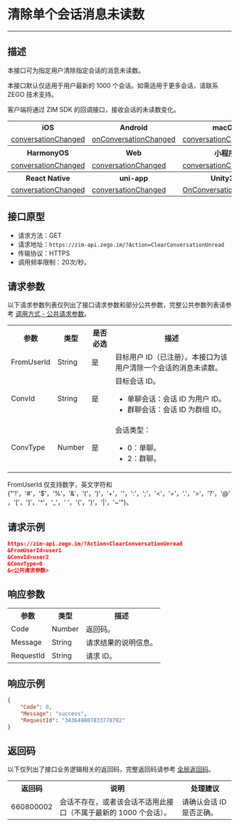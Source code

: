 
# 清除单个会话消息未读数

---

## 描述

本接口可为指定用户清除指定会话的消息未读数。

<Note title="说明">本接口默认仅适用于用户最新的 1000 个会话。如需适用于更多会话，请联系 ZEGO 技术支持。</Note>

客户端将通过 ZIM SDK 的回调接口，接收会话的未读数变化。

<table>
  <colgroup>
    <col />
    <col />
    <col />
    <col />
    <col />
    <col />
    <col />
    <col />
    <col />
  </colgroup>
<tbody><tr>
<th>iOS</th>
<th>Android</th>
<th>macOS</th>
<th>Windows</th>
</tr>
<tr>
<td><a href="https://doc-zh.zego.im/article/api?doc=zim_API~objective-c_ios~protocol~ZIMEventHandler#zim-group-member-info-updated-operated-info-group-id" target="_blank" rel="noopener">conversationChanged</a></td>
<td><a href="https://doc-zh.zego.im/article/api?doc=zim_API~java_android~class~ZIMEventHandler#on-conversation-changed" target="_blank" rel="noopener">onConversationChanged</a></td>
<td><a href="https://doc-zh.zego.im/article/api?doc=zim_API~objective-c_macos~protocol~ZIMEventHandler#zim-group-member-info-updated-operated-info-group-id" target="_blank" rel="noopener">conversationChanged</a></td>
<td><a href="https://doc-zh.zego.im/article/api?doc=zim_API~cpp_windows~class~ZIMEventHandler#on-conversation-changed" target="_blank" rel="noopener">onConversationChanged</a></td>
</tr>
<tr>
<th>HarmonyOS</th>
<th>Web</th>
<th>小程序</th>
<th>Flutter</th>
</tr>
<tr>
<td><a href="https://doc-zh.zego.im/article/api?doc=zim_API~javascript_harmony~interface~ZIMEventHandler#conversation-changed" target="_blank" rel="noopener">conversationChanged</a></td>
<td><a href="https://doc-zh.zego.im/article/api?doc=zim_API~javascript_web~interface~ZIMEventHandler#conversation-changed" target="_blank" rel="noopener">conversationChanged</a></td>
<td><a href="https://doc-zh.zego.im/article/api?doc=zim_API~javascript_wxxcx~interface~ZIMEventHandler#conversation-changed" target="_blank" rel="noopener">conversationChanged</a></td>
<td><a href="https://pub.dev/documentation/zego_zim/latest/zego_zim/ZIMEventHandler/onConversationChanged.html" target="_blank" rel="noopener">onConversationChanged</a></td>
</tr>
<tr>
<th>React Native</th>
<th>uni-app</th>
<th>Unity3D</th>
<th></th>
</tr>
<tr>
<td><a href="https://doc-zh.zego.im/article/api?doc=zim_API~javascript_react-native~interface~ZIMEventHandler#conversation-changed" target="_blank" rel="noopener">conversationChanged</a></td>
<td><a href="https://doc-zh.zego.im/article/api?doc=zim_API~javascript_uni-app~interface~ZIMEventHandler#group-application-updated" target="_blank" rel="noopener">conversationChanged</a></td>
<td><a href="https://doc-zh.zego.im/article/api?doc=zim_API~cs_unity3d~class~ZIMEventHandler#on-conversation-changed" target="_blank" rel="noopener">OnConversationChanged</a></td>
<td></td>
</tr>
</tbody></table>

## 接口原型

- 请求方法：GET
- 请求地址：`https://zim-api.zego.im/?Action=ClearConversationUnread`
- 传输协议：HTTPS
- 调用频率限制：20次/秒。

## 请求参数

以下请求参数列表仅列出了接口请求参数和部分公共参数，完整公共参数列表请参考 [调用方式 - 公共请求参数](../Accessing%20Server%20APIs.mdx#2-公共参数)。

<table>
<tbody><tr>
<th>参数</th>
<th>类型</th>
<th>是否必选</th>
<th>描述</th>
</tr>
<tr>
<td>FromUserId</td>
<td>String</td>
<td>是</td>
<td>目标用户 ID（已注册）。本接口为该用户清除一个会话的消息未读数。</td>
</tr>
<tr>
<td>ConvId</td>
<td>String</td>
<td>是</td>
<td>目标会话 ID。<ul><li>单聊会话：会话 ID 为用户 ID。</li><li>群聊会话：会话 ID 为群组 ID。</li></ul></td>
</tr>
<tr>
<td>ConvType</td>
<td>Number</td>
<td>是</td>
<td>会话类型：<ul><li>0：单聊。</li><li>2：群聊。</li></ul></td>
</tr>
</tbody></table>


<Note title="说明">

FromUserId 仅支持数字，英文字符和 {"'!'，'#'，'$'，'%'，'&'，'('，')'，'+'，''，':'，';'，'<'，'='，'.'，'>'，'?'，'@'，'['，']'，'^'，'_'，' '，'{'，'}'，'|'，'~'"}。
</Note>

## 请求示例

```json
https://zim-api.zego.im/?Action=ClearConversationUnread
&FromUserId=user1
&ConvId=user2
&ConvType=0
&<公共请求参数>
```

## 响应参数

<table>
  <colgroup>
    <col />
    <col />
    <col />
  </colgroup>
<tbody><tr data-row-level="1">
<th>参数</th>
<th>类型</th>
<th>描述</th>
</tr>
<tr data-row-level="2">
<td>Code</td>
<td>Number</td>
<td>返回码。</td>
</tr>
<tr data-row-level="3">
<td>Message</td>
<td>String</td>
<td>请求结果的说明信息。</td>
</tr>
<tr data-row-level="4">
<td>RequestId</td>
<td>String</td>
<td>请求 ID。</td>
</tr>
</tbody></table>

## 响应示例

```json
{
    "Code": 0,
    "Message": "success",
    "RequestId": "343649807833778782"
}
```


## 返回码

以下仅列出了接口业务逻辑相关的返回码，完整返回码请参考 [全局返回码](../Return%20codes.mdx)。

<table>
<tbody><tr>
<th>返回码</th>
<th>说明</th>
<th>处理建议</th>
</tr>
<tr>
<td>660800002</td>
<td>会话不存在，或者该会话不适用此接口（不属于最新的 1000 个会话）。</td>
<td>请确认会话 ID 是否正确。</td>
</tr>
</tbody></table>
